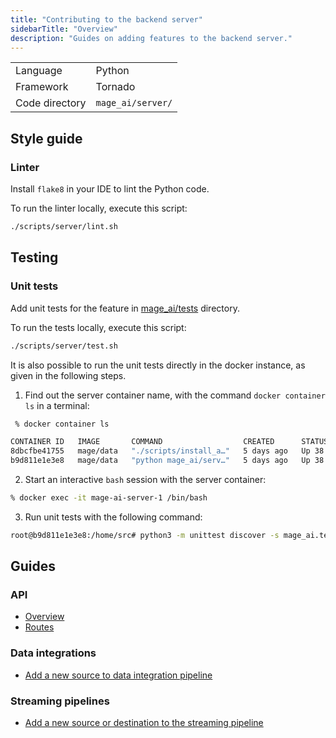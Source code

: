 ```yaml
---
title: "Contributing to the backend server"
sidebarTitle: "Overview"
description: "Guides on adding features to the backend server."
---
```


| | |
| --- | --- |
| Language | Python |
| Framework | Tornado |
| Code directory | `mage_ai/server/` |

## Style guide

### Linter
Install `flake8` in your IDE to lint the Python code.

To run the linter locally, execute this script:

```bash
./scripts/server/lint.sh
```

## Testing

### Unit tests

Add unit tests for the feature in
[mage_ai/tests](https://github.com/mage-ai/mage-ai/tree/master/mage_ai/tests) directory.

To run the tests locally, execute this script:

```bash
./scripts/server/test.sh
```

It is also possible to run the unit tests directly in the docker instance, as given in the following steps.

1. Find out the server container name, with the command `docker container ls` in a terminal:
```bash
 % docker container ls

CONTAINER ID   IMAGE       COMMAND                  CREATED      STATUS          PORTS                    NAMES
8dbcfbe41755   mage/data   "./scripts/install_a…"   5 days ago   Up 38 minutes   0.0.0.0:3000->3000/tcp   mage-ai-app-1
b9d811e1e3e8   mage/data   "python mage_ai/serv…"   5 days ago   Up 38 minutes   0.0.0.0:6789->6789/tcp   mage-ai-server-1
```

2. Start an interactive `bash` session with the server container:
```bash
% docker exec -it mage-ai-server-1 /bin/bash
```

3. Run unit tests with the following command:
```bash
root@b9d811e1e3e8:/home/src# python3 -m unittest discover -s mage_ai.tests --failfast
```

## Guides

### API

- [Overview](/contributing/backend/api/overview)
- [Routes](/contributing/backend/api/routes)

### Data integrations

- [Add a new source to data integration pipeline](/data-integrations/sources/add-new-source)

### Streaming pipelines

- [Add a new source or destination to the streaming pipeline](/guides/streaming/contributing)
